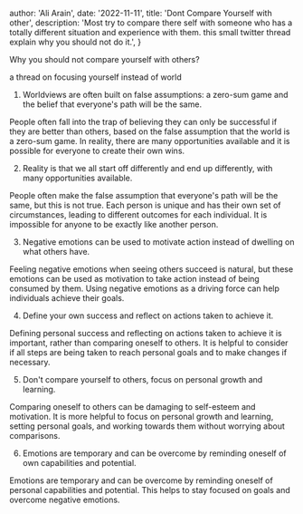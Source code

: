 
  author: 'Ali Arain',
  date: '2022-11-11',
  title: 'Dont Compare Yourself with other',
  description:
    'Most try to compare there self with someone who
    has a totally different situation and experience with them. this small twitter thread explain why you should not do it.',
}


Why you should not compare yourself with others?

a thread on focusing yourself instead of world

1. Worldviews are often built on false assumptions:
   a zero-sum game and the belief that everyone's path will be the same.

People often fall into the trap of believing they can only be successful if they are better than others, based on the false assumption that the world is a zero-sum game. In reality, there are many opportunities available and it is possible for everyone to create their own wins.

2. Reality is that we all start off differently and end up differently, with many opportunities available.

People often make the false assumption that everyone's path will be the same, but this is not true. Each person is unique and has their own set of circumstances, leading to different outcomes for each individual. It is impossible for anyone to be exactly like another person.

3. Negative emotions can be used to motivate action instead of dwelling on what others have.

Feeling negative emotions when seeing others succeed is natural, but these emotions can be used as motivation to take action instead of being consumed by them. Using negative emotions as a driving force can help individuals achieve their goals.

4. Define your own success and reflect on actions taken to achieve it.

Defining personal success and reflecting on actions taken to achieve it is important, rather than comparing oneself to others. It is helpful to consider if all steps are being taken to reach personal goals and to make changes if necessary.

5. Don't compare yourself to others, focus on personal growth and learning.

Comparing oneself to others can be damaging to self-esteem and motivation. It is more helpful to focus on personal growth and learning, setting personal goals, and working towards them without worrying about comparisons.

6. Emotions are temporary and can be overcome by reminding oneself of own capabilities and potential.

Emotions are temporary and can be overcome by reminding oneself of personal capabilities and potential. This helps to stay focused on goals and overcome negative emotions.
